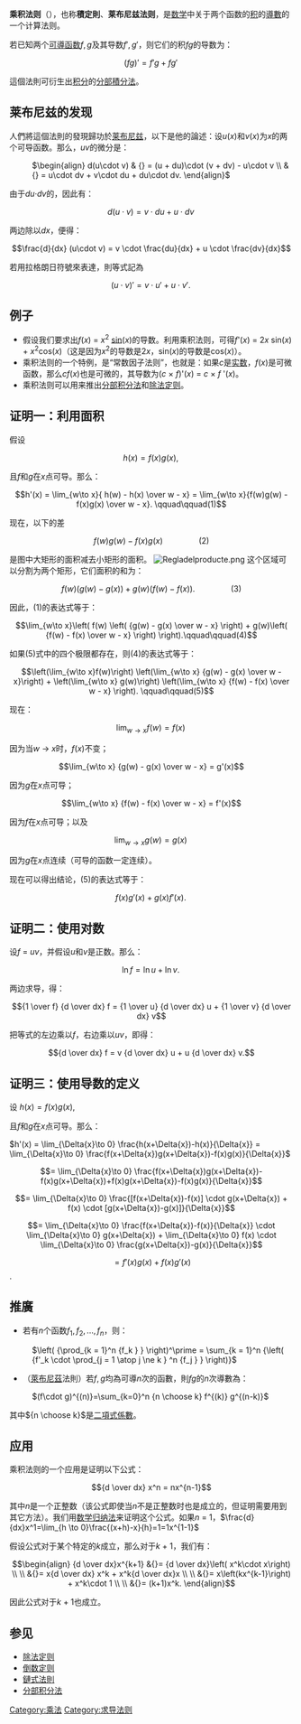 {{for|組合數學的計數原理|乘法原理}}
{{微积分学}}

'''乘积法则'''（{{lang-en|Product rule}}），也称'''積定則'''、'''莱布尼兹法则'''，是[[数学|数学]]中关于两个函数的[[乘法|积]]的[[導數|導數]]的一个计算法则。

若已知两个[[导数|可導函数]]<math>f,g</math>及其导数<math>f',g'</math>，则它们的积<math>fg</math>的导数为：

:<math>(fg)'=f'g+fg' \,</math>

這個法則可衍生出[[积分|积分]]的[[分部積分法|分部積分法]]。

==莱布尼兹的发现==

人們將這個法則的發現歸功於[[莱布尼兹|莱布尼兹]]，以下是他的論述：设''u''(''x'')和''v''(''x'')为''x''的两个可导函数。那么，''uv''的微分是：

: <math>
\begin{align}
d(u\cdot v) & {} = (u + du)\cdot (v + dv) - u\cdot v \\
& {} = u\cdot dv + v\cdot du + du\cdot dv.
\end{align}
</math>

由于''du''·''dv''的{{link-fr|可忽略性|Négligeabilité|可忽略性}}，因此有：

:<math>d(u\cdot v) = v\cdot du + u\cdot dv \,</math>

两边除以''dx''，便得：

:<math>\frac{d}{dx} (u\cdot v) = v \cdot \frac{du}{dx} + u \cdot  \frac{dv}{dx} </math>

若用拉格朗日符號來表達，則等式記為

:<math>(u\cdot v)' = v\cdot  u' + u\cdot  v'. \,</math>

==例子==

*假设我们要求出''f''(''x'') = ''x''<sup>2</sup> [[sine|sin]](''x'')的导数。利用乘积法则，可得''f''<nowiki>'</nowiki>(''x'') = 2''x'' sin(''x'') + ''x''<sup>2</sup>cos(''x'')（这是因为''x''<sup>2</sup>的导数是2''x''，sin(''x'')的导数是cos(''x'')）。
*乘积法则的一个特例，是“常数因子法则”，也就是：如果''c''是[[实数|实数]]，''f''(''x'')是可微函数，那么''cf''(''x'')也是可微的，其导数为(''c'' × ''f'')<nowiki>'</nowiki>(''x'') = ''c'' × ''f''<nowiki> '</nowiki>(''x'')。
*乘积法则可以用来推出[[分部积分法|分部积分法]]和[[除法定则|除法定则]]。

==证明一：利用面积==

假设

:<math> h(x) = f(x)g(x),\,</math>

且''f''和''g''在''x''点可导。那么：

:<math>h'(x) = \lim_{w\to x}{ h(w) - h(x) \over w - x} = \lim_{w\to x}{f(w)g(w) - f(x)g(x) \over w - x}. \qquad\qquad(1)</math>

现在，以下的差

:<math> f(w)g(w) - f(x)g(x)\qquad\qquad(2) </math>

是图中大矩形的面积减去小矩形的面积。
[[File:Regladelproducte.png|center]]
这个区域可以分割为两个矩形，它们面积的和为：

:<math> f(w) \Bigg( g(w) - g(x) \Bigg) + g(w)\Bigg( f(w) - f(x) \Bigg).\qquad\qquad(3) </math>

因此，(1)的表达式等于：

:<math>\lim_{w\to x}\left( f(w) \left( {g(w) - g(x) \over w - x} \right) + g(w)\left( {f(w) - f(x) \over w - x} \right) \right).\qquad\qquad(4)</math>

如果(5)式中的四个极限都存在，则(4)的表达式等于：

:<math> \left(\lim_{w\to x}f(w)\right) \left(\lim_{w\to x} {g(w) - g(x) \over w - x}\right)
+ \left(\lim_{w\to x} g(w)\right) \left(\lim_{w\to x} {f(w) - f(x) \over w - x} \right).
\qquad\qquad(5)  </math>

现在：

:<math>\lim_{w\to x}f(w) = f(x)\,</math>

因为当''w'' → ''x''时，''f''(''x'')不变；

:<math> \lim_{w\to x} {g(w) - g(x) \over w - x} = g'(x) </math>

因为''g''在''x''点可导；

:<math> \lim_{w\to x} {f(w) - f(x) \over w - x} = f'(x) </math>

因为''f''在''x''点可导；以及

:<math> \lim_{w\to x} g(w) = g(x)\, </math>

因为''g''在''x''点连续（可导的函数一定连续）。

现在可以得出结论，(5)的表达式等于：

:<math> f(x)g'(x) + g(x)f'(x). \,</math>

==证明二：使用对数==
设''f'' = ''uv''，并假设''u''和''v''是正数。那么：

:<math>\ln f = \ln u + \ln v.\,</math>

两边求导，得：

:<math>{1 \over f} {d \over dx} f = {1 \over u} {d \over dx} u + {1 \over v} {d \over dx} v</math>

把等式的左边乘以''f''，右边乘以''uv''，即得：

:<math>{d \over dx} f = v {d \over dx} u + u {d \over dx} v.</math>

==证明三：使用导数的定义==

设 <math> h(x) = f(x)g(x),\,</math>

且''f''和''g''在''x''点可导。那么：

<math>h'(x) = \lim_{\Delta{x}\to 0} \frac{h(x+\Delta{x})-h(x)}{\Delta{x}} = \lim_{\Delta{x}\to 0} \frac{f(x+\Delta{x})g(x+\Delta{x})-f(x)g(x)}{\Delta{x}} </math>
::<math> = \lim_{\Delta{x}\to 0} \frac{f(x+\Delta{x})g(x+\Delta{x})-f(x)g(x+\Delta{x})+f(x)g(x+\Delta{x})-f(x)g(x)}{\Delta{x}} </math>
::<math> = \lim_{\Delta{x}\to 0} \frac{[f(x+\Delta{x})-f(x)] \cdot g(x+\Delta{x}) + f(x) \cdot [g(x+\Delta{x})-g(x)]}{\Delta{x}} </math>
::<math> = \lim_{\Delta{x}\to 0} \frac{f(x+\Delta{x})-f(x)}{\Delta{x}} \cdot \lim_{\Delta{x}\to 0} g(x+\Delta{x})
+ \lim_{\Delta{x}\to 0} f(x) \cdot \lim_{\Delta{x}\to 0} \frac{g(x+\Delta{x})-g(x)}{\Delta{x}} </math>
::<math>= f'(x)g(x)+f(x)g'(x)</math>.

==推廣==
* 若有<math>n</math>个函数<math>f_1,f_2,...,f_n</math>，则：

: <math>\left( {\prod_{k = 1}^n {f_k } } \right)^\prime = \sum_{k = 1}^n {\left( {f'_k  \cdot \prod_{j = 1 \atop j \ne k } ^n {f_j } } \right)} </math>

* （[[萊布尼茲|萊布尼茲]]法則）若<math>f,g</math>均為可導<math>n</math>次的函數，則<math>fg</math>的<math>n</math>次導數為：

: <math>(f\cdot g)^{(n)}=\sum_{k=0}^n {n \choose k} f^{(k)} g^{(n-k)}</math>

其中<math>{n \choose k}</math>是[[二項式係數|二項式係數]]。

==应用==

乘积法则的一个应用是证明以下公式：

:<math> {d \over dx} x^n = nx^{n-1} </math>

其中''n''是一个正整数（该公式即使当''n''不是正整数时也是成立的，但证明需要用到其它方法）。我们用[[数学归纳法|数学归纳法]]来证明这个公式。如果''n'' = 1，<math>\frac{d}{dx}x^1=\lim_{h \to 0}\frac{(x+h)-x}{h}=1=1x^{1-1}</math>

假设公式对于某个特定的''k''成立，那么对于''k'' + 1，我们有：

:<math>\begin{align}
{d \over dx}x^{k+1} &{}= {d \over dx}\left( x^k\cdot x\right) \\  \\
&{}= x{d \over dx} x^k + x^k{d \over dx}x \\  \\
&{}= x\left(kx^{k-1}\right) + x^k\cdot 1 \\  \\
&{}= (k+1)x^k.
\end{align} </math>

因此公式对于''k'' + 1也成立。

==参见==
* [[除法定则|除法定则]]
* [[倒数定则|倒数定则]]
* [[鏈式法則|鏈式法則]]
* [[分部积分法|分部积分法]]


[[Category:乘法|Category:乘法]]
[[Category:求导法则|Category:求导法则]]